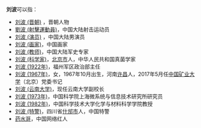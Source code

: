 '''刘波'''可以指：
* [[刘波_(晋朝)|刘波 (晋朝)]] ，晋朝人物
* [[劉波_(射擊運動員)|劉波 (射擊運動員)]]，中国大陆射击运动员
* [[刘波_(演员)|刘波 (演员)]] ，中国大陆男演员
* [[刘波_(画家)|刘波 (画家)]]，中国画家
* [[刘波_(教师)|刘波 (教师)]]，中国大陆军史专家
* [[刘波_(科学家)|刘波 (科学家)]]，[[北京市|北京市]]人，中华人民共和国真菌学家
* [[刘波_(1922年)|刘波 (1922年)]]，福州军区政治部主任
* [[刘波_(1967年)|刘波 (1967年)]]，女，1967年10月出生，河南[[许昌|许昌]]人，2017年5月任[[中国矿业大学|中国矿业大学]]（北京）党委书记
* [[刘波_(云南大学)|刘波 (云南大学)]]，现任云南大学副校长
* [[刘波_(1973年)|刘波 (1973年)]]，中国科学院上海微系统与信息技术研究所研究员
* [[刘波_(1982年)|刘波 (1982年)]]，中国科学技术大学化学与材料科学学院教授
* [[刘波_(特警)|刘波 (特警)]]，四川省[[什邡市|什邡市]]人，中国特警
* [[药水哥|药水哥]]，中国网络红人
{{消歧义|B波|cat=二字刘姓人名消歧义}}